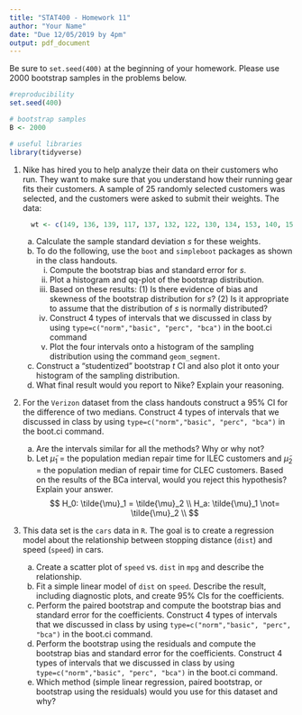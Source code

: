 ```yaml
---
title: "STAT400 - Homework 11"
author: "Your Name"
date: "Due 12/05/2019 by 4pm"
output: pdf_document
---
```


Be sure to `set.seed(400)` at the beginning of your homework. Please use $2000$ bootstrap samples in the problems below.

```r
#reproducibility
set.seed(400)

# bootstrap samples
B <- 2000
```

```r
# useful libraries
library(tidyverse)
```

1. Nike has hired you to help analyze their data on their customers who run. They want to make sure that you understand how their running gear fits their customers. A sample of 25 randomly selected customers was selected, and the customers were asked to submit their weights. The data:

    ```r
      wt <- c(149, 136, 139, 117, 137, 132, 122, 130, 134, 153, 140, 151, 203, 143, 145, 123, 127, 146, 139, 118, 143, 123, 133, 153, 136)
    ```

    a. Calculate the sample standard deviation $s$ for these weights.
    b. To do the following, use the `boot` and `simpleboot` packages as shown in the class handouts.
        i. Compute the bootstrap bias and standard error for $s$.
        ii. Plot a histogram and qq-plot of the bootstrap distribution.
        iii. Based on these results: (1) Is there evidence of bias and skewness of the bootstrap distribution for $s$? (2) Is it appropriate to assume that the distribution of $s$ is normally distributed?
        iv. Construct 4 types of intervals that we discussed in class by using `type=c("norm","basic", "perc", "bca")` in the boot.ci command
        v. Plot the four intervals onto a histogram of the sampling distribution using the command `geom_segment`.
    c. Construct a "studentized" bootstrap $t$ CI and also plot it onto your histogram of the sampling distribution.
    d. What final result would you report to Nike? Explain your reasoning.
    
2. For the `Verizon` dataset from the class handouts construct a 95% CI for the difference of two medians. Construct 4 types of intervals that we discussed in class by using `type=c("norm","basic", "perc", "bca")` in the boot.ci command.


    a. Are the intervals similar for all the methods? Why or why not?
    b. Let $\tilde{\mu}_1$ = the population median repair time for ILEC customers and $\tilde{\mu}_2$ = the population median of repair time for CLEC customers. Based on the results of the BCa interval, would you reject this hypothesis? Explain your answer.
        $$
        H_0: \tilde{\mu}_1 = \tilde{\mu}_2 \\
        H_a: \tilde{\mu}_1 \not= \tilde{\mu}_2 \\
        $$
        
3. This data set is the `cars` data in `R`. The goal is to create a regression model about the relationship between stopping distance (`dist`) and speed (`speed`) in cars.

    a. Create a scatter plot of `speed` vs. `dist` in `mpg` and describe the relationship.
    b. Fit a simple linear model of `dist` on `speed`. Describe the result, including diagnostic plots, and create 95% CIs for the coefficients.
    c. Perform the paired bootstrap and compute the bootstrap bias and standard error for the coefficients. Construct 4 types of intervals that we discussed in class by using `type=c("norm","basic", "perc", "bca")` in the boot.ci command.
    d. Perform the bootstrap using the residuals and compute the bootstrap bias and standard error for the coefficients. Construct 4 types of intervals that we discussed in class by using `type=c("norm","basic", "perc", "bca")` in the boot.ci command.
    e. Which method (simple linear regression, paired bootstrap, or bootstrap using the residuals) would you use for this dataset and why?